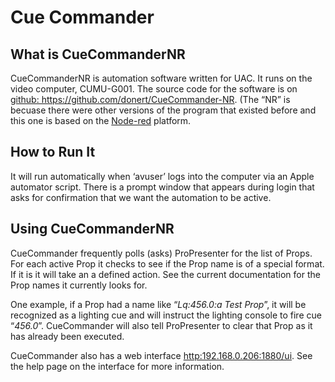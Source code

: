 # Cue Commander {#sec-cuecommander}

## What is CueCommanderNR

CueCommanderNR is automation software written for UAC. It runs on the video computer, CUMU-G001. The source code for the software is on [github: https://github.com/donert/CueCommander-NR](https://github.com/donert/CueCommander-NR). (The "NR" is becuase there were other versions of the program that existed before and this one is based on the [Node-red](https://nodered.org) platform.

## How to Run It

It will run automatically when 'avuser' logs into the computer via an Apple automator script. There is a prompt window that appears during login that asks for confirmation that we want the automation to be active. 

## Using CueCommanderNR

CueCommander frequently polls (asks) ProPresenter for the list of Props. For each active Prop it checks to see if the Prop name is of a special format. If it is it will take an a defined action. See the current documentation for the Prop names it currently looks for. 

One example, if a Prop had a name like "*Lq:456.0:a Test Prop*", it will be recognized as a lighting cue and will instruct the lighting console to fire cue "*456.0*". CueCommander will also tell ProPresenter to clear that Prop as it has already been executed.

CueCommander also has a web interface [http:192.168.0.206:1880/ui](http:192.168.0.206:1880/ui). See the help page on the interface for more information.  